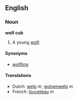 ==English==
===Noun===
'''wolf cub'''

#A young [[wolf]].

====Synonyms====
*[[wolfling]]

====Translations====
*Dutch: [[welp]] ''m'', [[wolvenwelp]] ''m''
*French: [[louveteau]] ''m''